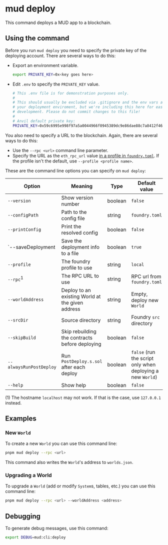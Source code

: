 # mud deploy

This command deploys a MUD app to a blockchain.

## Using the command

Before you run `mud deploy` you need to specify the private key of the deploying account.
There are several ways to do this:

- Export an environment variable.

  ```sh copy
  export PRIVATE_KEY=0x<key goes here>
  ```

- Edit `.env` to specify the `PRIVATE_KEY` value.

  ```sh copy
  # This .env file is for demonstration purposes only.
  #
  # This should usually be excluded via .gitignore and the env vars attached to
  # your deployment enviroment, but we're including this here for ease of local
  # development. Please do not commit changes to this file!
  #
  # Anvil default private key:
  PRIVATE_KEY=0x59c6995e998f97a5a0044966f0945389dc9e86dae88c7a8412f4603b6b78690d
  ```

You also need to specify a URL to the blockchain.
Again, there are several ways to do this:

- Use the `--rpc <url>` command line parameter.
- Specify the URL as the `eth_rpc_url` value [in a profile in `foundry.toml`](https://book.getfoundry.sh/config/).
  If the profile isn't the default, use `--profile <profile name>`.

These are the command line options you can specify on `mud deploy`:

| Option                  | Meaning                                          | Type    | Default value                                              |
| ----------------------- | ------------------------------------------------ | ------- | ---------------------------------------------------------- |
| `--version`             | Show version number                              | boolean | `false`                                                    |
| `--configPath`          | Path to the config file                          | string  | `foundry.toml`                                             |
| `--printConfig`         | Print the resolved config                        | boolean | `false`                                                    |
| `--saveDeployment       | Save the deployment info to a file               | boolean | `true`                                                     |
| `--profile`             | The foundry profile to use                       | string  | `local`                                                    |
| `--rpc`<sup>1</sup>     | The RPC URL to use                               | string  | RPC url from `foundry.toml`                                |
| `--worldAddress`        | Deploy to an existing World at the given address | string  | Empty, deploy new `World`                                  |
| `--srcDir`              | Source directory                                 | string  | Foundry `src` directory                                    |
| `--skipBuild`           | Skip rebuilding the contracts before deploying   | boolean | `false`                                                    |
| `--alwaysRunPostDeploy` | Run `PostDeploy.s.sol` after each deploy         | boolean | `false` (run the script only when deploying a new `World`) |
| `--help`                | Show help                                        | boolean | `false`                                                    |

(1) The hostname `localhost` may not work. If that is the case, use `127.0.0.1` instead.

## Examples

### New `World`

To create a new `World` you can use this command line:

```sh copy
pnpm mud deploy --rpc <url>
```

This command also writes the `World`'s address to `worlds.json`.

### Upgrading a World

To upgrade a `World` (add or modify `System`s, tables, etc.) you can use this command line:

```sh copy
pnpm mud deploy --rpc <url> --worldAddress <address>
```

## Debugging

To generate debug messages, use this command:

```sh copy
export DEBUG=mud:cli:deploy
```
